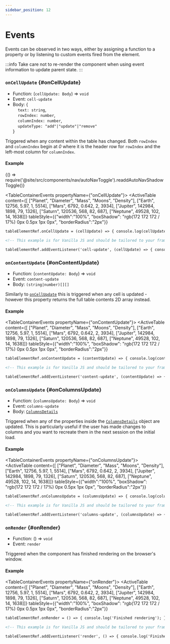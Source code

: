 ```yaml
---
sidebar_position: 12
---
```


# Events

Events can be observed in two ways, either by assigning a function to a property or by listening to custom events fired from the element.

:::info
Take care not to re-render the component when using event information to update parent state.
:::

### `onCellUpdate` {#onCellUpdate}

- Function: (`cellUpdate: Body`) => `void`
- Event: `cell-update`
- Body: { <br />
  &nbsp;&nbsp;&nbsp;&nbsp;`text: string`, <br />
  &nbsp;&nbsp;&nbsp;&nbsp;`rowIndex: number`, <br />
  &nbsp;&nbsp;&nbsp;&nbsp;`columnIndex: number`, <br />
  &nbsp;&nbsp;&nbsp;&nbsp;`updateType: "add"|"update"|"remove"` <br />
  }

Triggered when any content within the table has changed. Both `rowIndex` and `columnIndex` begin at _0_
where it is the header row for `rowIndex` and the left-most column for `columnIndex`.

#### Example


<BrowserOnly>{() => require('@site/src/components/nav/autoNavToggle').readdAutoNavShadowToggle()}</BrowserOnly>

<TableContainerEvents propertyName={"onCellUpdate"}>
  <ActiveTable
    content={[
      ["Planet", "Diameter", "Mass", "Moons", "Density"],
      ["Earth", 12756, 5.97, 1, 5514],
      ["Mars", 6792, 0.642, 2, 3934],
      ["Jupiter", 142984, 1898, 79, 1326],
      ["Saturn", 120536, 568, 82, 687],
      ["Neptune", 49528, 102, 14, 1638]]}
    tableStyle={{"width":"100%", "boxShadow": "rgb(172 172 172 / 17%) 0px 0.5px 1px 0px", "borderRadius":"2px"}}
></ActiveTable>

</TableContainerEvents>

<Tabs>
<TabItem value="js" label="Function">

```html
tableElementRef.onCellUpdate = (cellUpdate) => { console.log(cellUpdate); });
```

</TabItem>
<TabItem value="py" label="Event">

```html
<!-- This example is for Vanilla JS and should be tailored to your framework (see Examples) -->

tableElementRef.addEventListener('cell-update', (cellUpdate) => { console.log(cellUpdate.detail); });
```

</TabItem>
</Tabs>

<LineBreak></LineBreak>

### `onContentUpdate` {#onContentUpdate}

- Function: (`contentUpdate: Body`) => `void`
- Event: `content-update`
- Body: `(string|number)[][]`

Similarly to [`onCellUpdate`](#onCellUpdate) this is triggered when any cell is updated - however this property returns the full table contents 2D array instead.

#### Example

<TableContainerEvents propertyName={"onContentUpdate"}>
  <ActiveTable
    content={[
      ["Planet", "Diameter", "Mass", "Moons", "Density"],
      ["Earth", 12756, 5.97, 1, 5514],
      ["Mars", 6792, 0.642, 2, 3934],
      ["Jupiter", 142984, 1898, 79, 1326],
      ["Saturn", 120536, 568, 82, 687],
      ["Neptune", 49528, 102, 14, 1638]]}
    tableStyle={{"width":"100%", "boxShadow": "rgb(172 172 172 / 17%) 0px 0.5px 1px 0px", "borderRadius":"2px"}}
></ActiveTable>

</TableContainerEvents>

<Tabs>
<TabItem value="js" label="Function">

```html
tableElementRef.onContentUpdate = (contentUpdate) => { console.log(contentUpdate); };
```

</TabItem>
<TabItem value="py" label="Event">

```html
<!-- This example is for Vanilla JS and should be tailored to your framework (see Examples) -->

tableElementRef.addEventListener('content-update', (contentUpdate) => { console.log(contentUpdate.detail); });
```

</TabItem>
</Tabs>

<LineBreak></LineBreak>

### `onColumnsUpdate` {#onColumnsUpdate}

- Function: (`columnsUpdate: Body`) => `void`
- Event: `columns-update`
- Body: [`ColumnsDetails`](./sharedTypes#ColumnsDetails)

Triggered when any of the properties inside the [`ColumnsDetails`](./sharedTypes#ColumnsDetails) object are updated. This is particularly useful if the user has made changes to columns and you want to recreate them
in the next session on the initial load.

#### Example

<TableContainerEvents propertyName={"onColumnsUpdate"}>
  <ActiveTable
    content={[
      ["Planet", "Diameter", "Mass", "Moons", "Density"],
      ["Earth", 12756, 5.97, 1, 5514],
      ["Mars", 6792, 0.642, 2, 3934],
      ["Jupiter", 142984, 1898, 79, 1326],
      ["Saturn", 120536, 568, 82, 687],
      ["Neptune", 49528, 102, 14, 1638]]}
    tableStyle={{"width":"100%", "boxShadow": "rgb(172 172 172 / 17%) 0px 0.5px 1px 0px", "borderRadius":"2px"}}
></ActiveTable>

</TableContainerEvents>

<Tabs>
<TabItem value="js" label="Function">

```html
tableElementRef.onColumnsUpdate = (columnsUpdate) => { console.log(columnsUpdate); };
```

</TabItem>
<TabItem value="py" label="Event">

```html
<!-- This example is for Vanilla JS and should be tailored to your framework (see Examples) -->

tableElementRef.addEventListener('columns-update', (columnsUpdate) => { console.log(columnsUpdate.detail); });
```

</TabItem>
</Tabs>

<LineBreak></LineBreak>

### `onRender` {#onRender}

- Function: () => `void`
- Event: `render`

Triggered when the component has finished rendering on the browser's window.

#### Example

<TableContainerEvents propertyName={"onRender"}>
  <ActiveTable
    content={[
      ["Planet", "Diameter", "Mass", "Moons", "Density"],
      ["Earth", 12756, 5.97, 1, 5514],
      ["Mars", 6792, 0.642, 2, 3934],
      ["Jupiter", 142984, 1898, 79, 1326],
      ["Saturn", 120536, 568, 82, 687],
      ["Neptune", 49528, 102, 14, 1638]]}
    tableStyle={{"width":"100%", "boxShadow": "rgb(172 172 172 / 17%) 0px 0.5px 1px 0px", "borderRadius":"2px"}}
></ActiveTable>

</TableContainerEvents>

<Tabs>
<TabItem value="js" label="Function">

```html
tableElementRef.onRender = () => { console.log('Finished rendering'); };
```

</TabItem>
<TabItem value="py" label="Event">

```html
<!-- This example is for Vanilla JS and should be tailored to your framework (see Examples) -->

tableElementRef.addEventListener('render', () => { console.log('Finished rendering'); });
```

</TabItem>
</Tabs>
